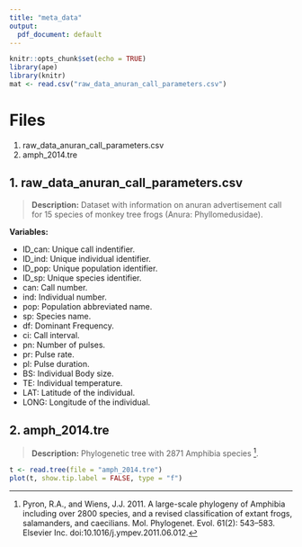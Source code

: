 ```yaml
---
title: "meta_data"
output:
  pdf_document: default
---
```


```r
knitr::opts_chunk$set(echo = TRUE)
library(ape)
library(knitr)
mat <- read.csv("raw_data_anuran_call_parameters.csv")
```

# Files 

1. raw_data_anuran_call_parameters.csv
2. amph_2014.tre


## 1. raw_data_anuran_call_parameters.csv

> __Description:__ Dataset with information on anuran advertisement call for 15 species of monkey tree frogs (Anura: Phyllomedusidae).  

__Variables:__  

* ID_can: Unique call indentifier.
* ID_ind: Unique individual identifier.
* ID_pop: Unique population identifier.
* ID_sp: Unique species identifier.
* can: Call number.
* ind: Individual number.
* pop: Population abbreviated name.
* sp: Species name.
* df: Dominant Frequency.
* ci: Call interval.
* pn: Number of pulses.
* pr: Pulse rate.
* pl: Pulse duration.
* BS: Individual Body size.
* TE: Individual temperature.
* LAT: Latitude of the individual.
* LONG: Longitude of the individual.

## 2. amph_2014.tre

> __Description:__ Phylogenetic tree with 2871 Amphibia species ^[Pyron, R.A., and Wiens, J.J. 2011. A large-scale phylogeny of Amphibia including over 2800 species, and a revised classification of extant frogs, salamanders, and caecilians. Mol. Phylogenet. Evol. 61(2): 543–583. Elsevier Inc. doi:10.1016/j.ympev.2011.06.012.].  

```r
t <- read.tree(file = "amph_2014.tre")
plot(t, show.tip.label = FALSE, type = "f")
```

